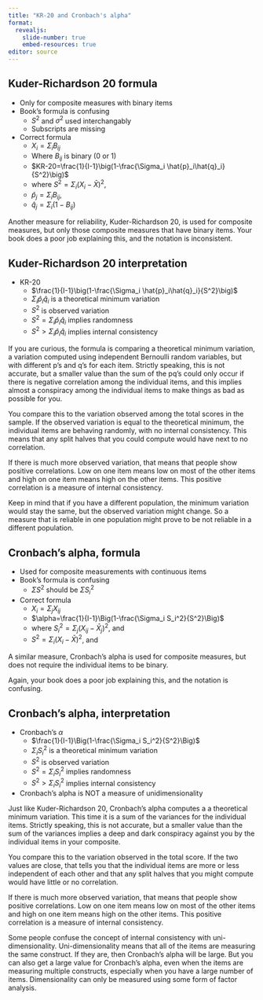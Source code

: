 ```yaml
---
title: "KR-20 and Cronbach's alpha"
format: 
  revealjs:
    slide-number: true
    embed-resources: true
editor: source
---
```


## Kuder-Richardson 20 formula

-   Only for composite measures with binary items
-   Book's formula is confusing
    -   $S^2$ and $\sigma^2$ used interchangably
    -   Subscripts are missing
-   Correct formula
    -   $X_i=\Sigma_i B_{ij}$
      -   Where $B_{ij}$ is binary (0 or 1)
    -   $KR-20=\frac{1}{I-1}\big(1-\frac{\Sigma_i \hat{p}_i\hat{q}_i}{S^2}\big)$
      -   where $S^2=\Sigma_i(X_i-\bar{X})^2$,
      -   $\hat{p}_j=\Sigma_i B_{ij}$,
      -   $\hat{q}_j=\Sigma_i (1-B_{ij})$
    
::: notes

Another measure for reliability, Kuder-Richardson 20, is used for composite measures, but only those composite measures that have binary items. Your book does a poor job explaining this, and the notation is inconsistent.

:::
  
## Kuder-Richardson 20 interpretation

-   KR-20
    -   $\frac{1}{I-1}\big(1-\frac{\Sigma_i \hat{p}_i\hat{q}_i}{S^2}\big)$
      -   $\Sigma_i \hat{p}_i\hat{q}_i$ is a theoretical minimum variation
      -   $S^2$ is observed variation
      -   $S^2 = \Sigma_i \hat{p}_i\hat{q}_i$ implies randomness
      -   $S^2 > \Sigma_i \hat{p}_i\hat{q}_i$ implies internal consistency
  
::: notes

If you are curious, the formula is comparing a theoretical minimum variation, a variation computed using independent Bernoulli random variables, but with different p's and q's for each item. Strictly speaking, this is not accurate, but a smaller value than the sum of the pq's could only occur if there is negative correlation among the individual items, and this implies almost a conspiracy among the individual items to make things as bad as possible for you.

You compare this to the variation observed among the total scores in the sample. If the observed variation is equal to the theoretical minimum, the individual items are behaving randomly, with no internal consistency. This means that any split halves that you could compute would have next to no correlation.

If there is much more observed variation, that means that people show positive correlations. Low on one item means low on most of the other items and high on one item means high on the other items. This positive correlation is a measure of internal consistency.

Keep in mind that if you have a different population, the minimum variation would stay the same, but the observed variation might change. So a measure that is reliable in one population might prove to be not reliable in a different population.

:::
  
## Cronbach’s alpha, formula

-   Used for composite measurements with continuous items
-   Book's formula is confusing
    -   $\Sigma S^2$ should be $\Sigma S_i^2$
-   Correct formula
    -   $X_i=\Sigma_j X_{ij}$
    -   $\alpha=\frac{1}{I-1}\Big(1-\frac{\Sigma_i S_i^2}{S^2}\Big)$
      -   where $S_i^2=\Sigma_j(X_{ij}-\bar{X}_j)^2$, and
      -   $S^2=\Sigma_i(X_i-\bar{X})^2$, and

::: notes

A similar measure, Cronbach's alpha is used for composite measures, but does not require the individual items to be binary.

Again, your book does a poor job explaining this, and the notation is confusing.

:::
  
## Cronbach’s alpha, interpretation

-   Cronbach's $\alpha$
    -   $\frac{1}{I-1}\Big(1-\frac{\Sigma_i S_i^2}{S^2}\Big)$
      -   $\Sigma_i S_i^2$ is a theoretical minimum variation
      -   $S^2$ is observed variation
      -   $S^2 = \Sigma_i S_i^2$ implies randomness
      -   $S^2 > \Sigma_i S_i^2$ implies internal consistency
-   Cronbach's alpha is NOT a measure of unidimensionality

::: notes

Just like Kuder-Richardson 20, Cronbach's alpha computes a a theoretical minimum variation. This time it is a sum of the variances for the individual items. Strictly speaking, this is not accurate, but a smaller value than the sum of the variances implies a deep and dark conspiracy against you by the individual items in your composite.

You compare this to the variation observed in the total score. If the two values are close, that tells you that the individual items are more or less independent of each other and that any split halves that you might compute would have little or no correlation.

If there is much more observed variation, that means that people show positive correlations. Low on one item means low on most of the other items and high on one item means high on the other items. This positive correlation is a measure of internal consistency.

Some people confuse the concept of internal consistency with uni-dimensionality. Uni-dimensionality means that all of the items are measuring the same construct. If they are, then Cronbach's alpha will be large. But you can also get a large value for Cronbach's alpha, even when the items are measuring multiple constructs, especially when you have a large number of items. Dimensionality can only be measured using some form of factor analysis.

:::
  
